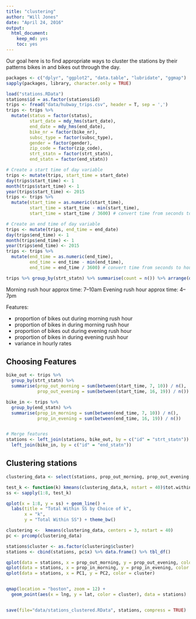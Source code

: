 ```yaml
---
title: "clustering"
author: "Will Jones"
date: "April 24, 2016"
output: 
  html_document: 
    keep_md: yes
    toc: yes
---
```


Our goal here is to find appropriate ways to cluster the stations by their
patterns bikes in and bikes out through the day. 

```r
packages <- c("dplyr", "ggplot2", "data.table", "lubridate", "ggmap")
sapply(packages, library, character.only = TRUE)
```


```r
load("stations.RData")
stations$id = as.factor(stations$id)
trips <- fread("data/hubway_trips.csv", header = T, sep = ',')
trips <- trips %>%
  mutate(status = factor(status),
         start_date = mdy_hms(start_date),
         end_date = mdy_hms(end_date),
         bike_nr = factor(bike_nr),
         subsc_type = factor(subsc_type),
         gender = factor(gender),
         zip_code = factor(zip_code),
         strt_statn = factor(strt_statn),
         end_statn = factor(end_statn))

# Create a start time of day variable
trips <- mutate(trips, start_time = start_date)
day(trips$start_time) <- 1
month(trips$start_time) <- 1
year(trips$start_time) <- 2015
trips <- trips %>%
  mutate(start_time = as.numeric(start_time),
         start_time = start_time - min(start_time),
         start_time = start_time / 3600) # convert time from seconds to hours

# Create an end time of day variable
trips <- mutate(trips, end_time = end_date)
day(trips$end_time) <- 1
month(trips$end_time) <- 1
year(trips$end_time) <- 2015
trips <- trips %>%
  mutate(end_time = as.numeric(end_time),
         end_time = end_time - min(end_time),
         end_time = end_time / 3600) # convert time from seconds to hours
```


```r
trips %>% group_by(strt_statn) %>% summarise(count = n()) %>% arrange(desc(count))
```

Morning rush hour approx time: 7--10am
Evening rush hour approx time: 4--7pm

Features:

- proportion of bikes out during morning rush hour
- proportion of bikes in during morning rush hour
- proportion of bikes out during evening rush hour
- proportion of bikes in during evening rush hour
- variance in hourly rates

## Choosing Features

```r
bike_out <- trips %>%
  group_by(strt_statn) %>%
  summarise(prop_out_morning = sum(between(start_time, 7, 10)) / n(),
            prop_out_evening = sum(between(start_time, 16, 19)) / n())

bike_in <- trips %>%
  group_by(end_statn) %>%
  summarise(prop_in_morning = sum(between(end_time, 7, 10)) / n(),
            prop_in_evening = sum(between(end_time, 16, 19)) / n())


# Merge features
stations <- left_join(stations, bike_out, by = c("id" = "strt_statn")) %>%
  left_join(bike_in, by = c("id" = "end_statn"))
```

## Clustering stations

```r
clustering_data <- select(stations, prop_out_morning, prop_out_evening, prop_in_morning, prop_in_evening)

test_k <- function(k) kmeans(clustering_data,k, nstart = 40)$tot.withinss
ss <- sapply(1:8, test_k)

qplot(x = 1:8, y = ss) + geom_line() +
  labs(title = "Total Within SS by Choice of k",
       x = "k",
       y = "Total Within SS") + theme_bw()

clustering <-  kmeans(clustering_data, centers = 3, nstart = 40)
pc <- prcomp(clustering_data)

stations$cluster <- as.factor(clustering$cluster)
stations <- cbind(stations, pc$x) %>% data.frame() %>% tbl_df()

```

```r
qplot(data = stations, x = prop_out_morning, y = prop_out_evening, color = cluster)
qplot(data = stations, x = prop_in_morning, y = prop_in_evening, color = cluster)
qplot(data = stations, x = PC1, y = PC2, color = cluster)


qmap(location = "boston", zoom = 12) + 
  geom_point(aes(x = lng, y = lat, color = cluster), data = stations)


save(file="data/stations_clustered.RData", stations, compress = TRUE)
```